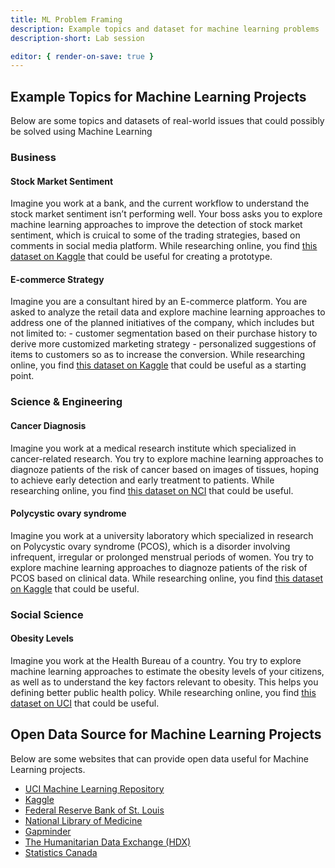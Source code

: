 ```yaml
---
title: ML Problem Framing
description: Example topics and dataset for machine learning problems 
description-short: Lab session

editor: { render-on-save: true }
---
```


## Example Topics for Machine Learning Projects

Below are some topics and datasets of real-world issues that could possibly be solved using Machine Learning

### Business

::: {.callout-tip collapse="true"}
#### Stock Market Sentiment

Imagine you work at a bank, and the current workflow to understand the stock market sentiment isn't performing well. Your boss asks you to explore machine learning approaches to improve the detection of stock market sentiment, which is cruical to some of the trading strategies, based on comments in social media platform. While researching online, you find [this dataset on Kaggle](https://www.kaggle.com/datasets/utkarshxy/stock-markettweets-lexicon-data) that could be useful for creating a prototype.
:::

::: {.callout-tip collapse="true"}
#### E-commerce Strategy

Imagine you are a consultant hired by an E-commerce platform. You are asked to analyze the retail data and explore machine learning approaches to address one of the planned initiatives of the company, which includes but not limited to:
    - customer segmentation based on their purchase history to derive more customized marketing strategy
    - personalized suggestions of items to customers so as to increase the conversion.
While researching online, you find [this dataset on Kaggle](https://www.kaggle.com/datasets/ishanshrivastava28/tata-online-retail-dataset) that could be useful as a starting point.
:::

### Science & Engineering

::: {.callout-tip collapse="true"}
#### Cancer Diagnosis

Imagine you work at a medical research institute which specialized in cancer-related research. You try to explore machine learning approaches to diagnoze patients of the risk of cancer based on images of tissues, hoping to achieve early detection and early treatment to patients. While researching online, you find [this dataset on NCI](https://www.cancerimagingarchive.net/collection/osteosarcoma-tumor-assessment/) that could be useful.
:::

::: {.callout-tip collapse="true"}
#### Polycystic ovary syndrome

Imagine you work at a university laboratory which specialized in research on Polycystic ovary syndrome (PCOS), which is a disorder involving infrequent, irregular or prolonged menstrual periods of women. You try to explore machine learning approaches to diagnoze patients of the risk of PCOS based on clinical data. While researching online, you find [this dataset on Kaggle](https://www.kaggle.com/datasets/prasoonkottarathil/polycystic-ovary-syndrome-pcos) that could be useful.
:::

### Social Science

::: {.callout-tip collapse="true"}
#### Obesity Levels

Imagine you work at the Health Bureau of a country. You try to explore machine learning approaches to estimate the obesity levels of your citizens, as well as to understand the key factors relevant to obesity. This helps you defining better public health policy. While researching online, you find [this dataset on UCI](https://archive.ics.uci.edu/dataset/544/estimation+of+obesity+levels+based+on+eating+habits+and+physical+condition) that could be useful.
:::

## Open Data Source for Machine Learning Projects

Below are some websites that can provide open data useful for Machine Learning projects.

-   [UCI Machine Learning Repository](https://archive.ics.uci.edu/datasets)
-   [Kaggle](https://www.kaggle.com/datasets)
-   [Federal Reserve Bank of St. Louis](https://fred.stlouisfed.org/)
-   [National Library of Medicine](https://pubchem.ncbi.nlm.nih.gov/)
-   [Gapminder](https://www.gapminder.org/data/)
-   [The Humanitarian Data Exchange (HDX)](https://data.humdata.org/dataset)
-   [Statistics Canada](https://www150.statcan.gc.ca/n1/en/type/data?MM=1#tables)